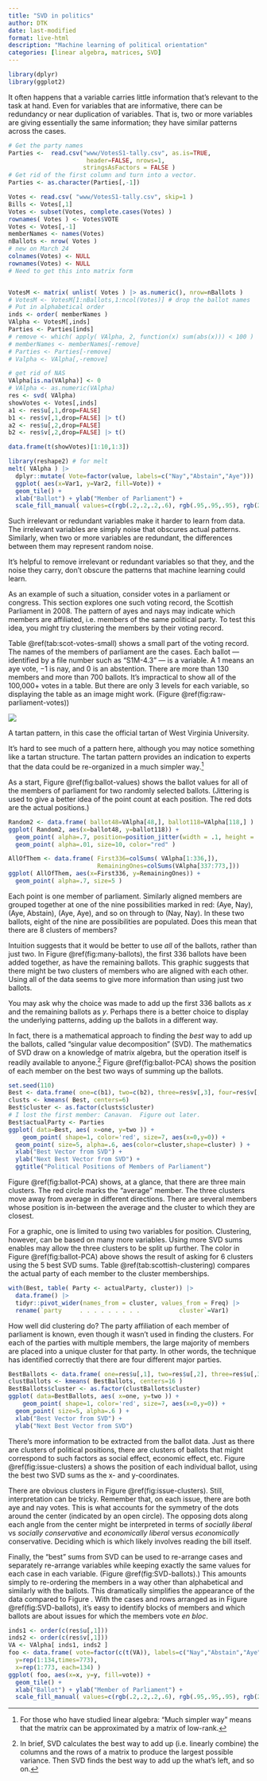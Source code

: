 ```yaml
---
title: "SVD in politics"
author: DTK
date: last-modified
format: live-html
description: "Machine learning of political orientation"
categories: [linear algebra, matrices, SVD]
---
```


```r
library(dplyr)
library(ggplot2)
```

It often happens that a variable carries little information that's relevant to the task at hand.  Even for variables that are informative, there can be redundancy or near duplication of variables.  That is, two or more variables are giving essentially the same information; they have similar patterns across the cases.  


```r
# Get the party names
Parties <-  read.csv("www/VotesS1-tally.csv", as.is=TRUE, 
                      header=FALSE, nrows=1,
                     stringsAsFactors = FALSE )
# Get rid of the first column and turn into a vector.
Parties <- as.character(Parties[,-1])

Votes <- read.csv( "www/VotesS1-tally.csv", skip=1 )
Bills <- Votes[,1]
Votes <- subset(Votes, complete.cases(Votes) )
rownames( Votes ) <- Votes$VOTE
Votes <- Votes[,-1]
memberNames <- names(Votes)
nBallots <- nrow( Votes )
# new on March 24
colnames(Votes) <- NULL
rownames(Votes) <- NULL
# Need to get this into matrix form


VotesM <- matrix( unlist( Votes ) |> as.numeric(), nrow=nBallots )
# VotesM <- VotesM[1:nBallots,1:ncol(Votes)] # drop the ballot names
# Put in alphabetical order
inds <- order( memberNames )
VAlpha <- VotesM[,inds]
Parties <- Parties[inds]
# remove <- which( apply( VAlpha, 2, function(x) sum(abs(x))) < 100 )
# memberNames <- memberNames[-remove]
# Parties <- Parties[-remove]
# Valpha <- VAlpha[,-remove]

# get rid of NAS
VAlpha[is.na(VAlpha)] <- 0
# VAlpha <- as.numeric(VAlpha)
res <- svd( VAlpha)
showVotes <- Votes[,inds]
a1 <- res$u[,1,drop=FALSE]
b1 <- res$v[,1,drop=FALSE] |> t()
a2 <- res$u[,2,drop=FALSE]
b2 <- res$v[,2,drop=FALSE] |> t()
```


```r
data.frame(t(showVotes)[1:10,1:3])
```


```r
library(reshape2) # for melt
melt( VAlpha ) |> 
  dplyr::mutate( Vote=factor(value, labels=c("Nay","Abstain","Aye"))) |> 
  ggplot( aes(x=Var1, y=Var2, fill=Vote)) +
  geom_tile() +
  xlab("Ballot") + ylab("Member of Parliament") + 
  scale_fill_manual( values=c(rgb(.2,.2,.2,.6), rgb(.95,.95,.95), rgb(209/255,148/255,12/255)))
```

Such irrelevant or redundant variables make it harder to learn from data.  The irrelevant variables are simply noise that obscures actual patterns.  Similarly, when two or more variables are redundant, the differences between them may represent random noise.

It's helpful to remove irrelevant or redundant variables so that they, and the noise they carry, don't obscure the patterns that machine learning could learn.

As an example of such a situation, consider votes in a parliament or congress. This section explores one such voting record, the Scottish Parliament in 2008. The pattern of ayes and nays may indicate which members are affiliated, i.e. members of the same political party.  To test this idea, you might try clustering the members by their voting record.


Table \@ref(tab:scot-votes-small) shows a small part of the voting record. The names of the members of parliament are the cases.  Each ballot --- identified by a file number such as "S1M-4.3" --- is a variable. A $1$ means an aye vote, $-1$ is nay, and $0$ is an abstention.  There are more than 130 members and more than 700 ballots.  It's impractical to show all of the 100,000+ votes in a table.  But there are only 3 levels for each variable, so displaying the table as an image might work. (Figure \@ref(fig:raw-parliament-votes))


::: {#fig-west-virginia-tartan}
![](www/WestVirginiaTartan.jpg)

A tartan pattern, in this case the official tartan of West Virginia University.
:::

 <!-- (http://upload.wikimedia.org/wikipedia/commons/d/d0/West-Virginia-University-Official-Tartan.jpg) -->




It's hard to see much of a pattern here, although you may notice something like a tartan structure. The tartan pattern provides an indication to experts that the data could be re-organized in a much simpler way.^[For those who have studied linear algebra: "Much simpler way" means that the matrix can be approximated by a matrix of low-rank.] 


As a start, Figure \@ref(fig:ballot-values) shows the ballot values for all of the members of parliament for two randomly selected ballots. (Jittering is used to give a better idea of the point count at each position. The red dots are the actual positions.)

```r
Random2 <- data.frame( ballot48=VAlpha[48,], ballot118=VAlpha[118,] )
ggplot( Random2, aes(x=ballot48, y=ballot118)) +
  geom_point( alpha=.7, position=position_jitter(width = .1, height = .1) )+
  geom_point( alpha=.01, size=10, color="red" )
```
```r
AllOfThem <- data.frame( First336=colSums( VAlpha[1:336,]), 
                         RemainingOnes=colSums(VAlpha[337:773,]))
ggplot( AllOfThem, aes(x=First336, y=RemainingOnes)) +
  geom_point( alpha=.7, size=5 )
```



Each point is one member of parliament.  Similarly aligned members are grouped together at one of the nine possibilities marked in red: (Aye, Nay), (Aye, Abstain), (Aye, Aye), and so on through to (Nay, Nay).  In these two ballots, eight of the nine are possibilities are populated.  Does this mean that there are 8 clusters of members?

Intuition suggests that it would be better to use *all* of the ballots, rather than just two.  In Figure \@ref(fig:many-ballots), the first 336 ballots have been added together, as have the remaining ballots. This graphic suggests that there might be two clusters of members who are aligned with each other.  Using all of the data seems to give more information than using just two ballots.

You may ask why the choice was made to add up the first 336 ballots as $x$ and the remaining ballots as $y$.  Perhaps there is a better choice to display the underlying patterns, adding up the ballots in a different way.

In fact, there is a mathematical approach to finding the *best* way to add up the ballots, called "singular value decomposition" (SVD).  The mathematics of SVD draw on a knowledge of matrix algebra, but the operation itself is readily available to anyone.^[In brief, SVD calculates the best way to add up (i.e. linearly combine) the columns and the rows of a matrix to produce the largest possible variance.  Then SVD finds  the best way to add up the what's left, and so on.]  Figure \@ref(fig:ballot-PCA) shows the position of each member on the best two ways of summing up the ballots.

```r
set.seed(110)
Best <- data.frame( one=c(b1), two=c(b2), three=res$v[,3], four=res$v[,4], five=res$v[,5] )
clusts <- kmeans( Best, centers=6)
Best$cluster <- as.factor(clusts$cluster)
# I lost the first member: Canavan.  Figure out later.
Best$actualParty <- Parties
ggplot( data=Best, aes( x=one, y=two )) +
    geom_point( shape=1, color='red', size=7, aes(x=0,y=0)) + 
  geom_point( size=5, alpha=.6, aes(color=cluster,shape=cluster) ) + 
  xlab("Best Vector from SVD") + 
  ylab("Next Best Vector from SVD") + 
  ggtitle("Political Positions of Members of Parliament")
```

Figure \@ref(fig:ballot-PCA) shows, at a glance, that there are three main clusters.  The red circle marks the "average" member.  The three clusters move away from average in different directions.  There are several members whose position is in-between the average and the cluster to which they are closest.

For a graphic, one is limited to using two variables for position.  Clustering, however, can be based on many more variables.  Using more SVD sums enables may allow the three clusters to be split up further.  The color in Figure \@ref(fig:ballot-PCA) above shows the result of asking for 6 clusters using the 5 best SVD sums. Table \@ref(tab:scottish-clustering) compares the actual party of each member to the cluster memberships.


```r
with(Best, table( Party <- actualParty, cluster)) |>
  data.frame() |> 
  tidyr::pivot_wider(names_from = cluster, values_from = Freq) |>
  rename(`party     . . . . . . . . .           cluster`=Var1)
```

How well did clustering do?  The party affiliation of each member of parliament is known, even though it wasn't used in finding the clusters. For each of the parties with multiple members, the large majority of members are placed into a unique cluster for that party. In other words, the technique has identified correctly that there are four different major parties.  

```r
BestBallots <- data.frame( one=res$u[,1], two=res$u[,2], three=res$u[,3], four=res$u[,4], five=res$u[,5] )
clustBallots <- kmeans( BestBallots, centers=16 )
BestBallots$cluster <- as.factor(clustBallots$cluster)
ggplot( data=BestBallots, aes( x=one, y=two )) +
    geom_point( shape=1, color='red', size=7, aes(x=0,y=0)) + 
  geom_point( size=5, alpha=.6 ) + 
  xlab("Best Vector from SVD") + 
  ylab("Next Best Vector from SVD") 
```

There's more information to be extracted from the ballot data.  Just as there are clusters of political positions, there are clusters of ballots that might correspond to such factors as social effect, economic effect, etc.  Figure \@ref(fig:issue-clusters) a shows the position of each individual ballot, using the best two SVD sums as the x- and y-coordinates.

There are obvious clusters in Figure \@ref(fig:issue-clusters).  Still, interpretation can be tricky.  Remember that, on each issue, there are both aye and nay votes.  This is what accounts for the symmetry of the dots around the center (indicated by an open circle).  The opposing dots along each angle from the center might be interpreted in terms of *socially liberal* vs *socially conservative* and *economically liberal* versus *economically* conservative.  Deciding which is which likely involves reading the bill itself.

Finally, the "best" sums from SVD can be used to re-arrange cases and separately re-arrange variables  while keeping exactly the same values for each case in each variable. (Figure \@ref(fig:SVD-ballots).) This amounts simply to re-ordering the members in a way other than alphabetical and similarly with the ballots.  This dramatically simplifies the appearance of the data compared to Figure \ref{fig:raw-parliament-votes}.  With the cases and rows arranged as in Figure \@ref(fig:SVD-ballots), it's easy to identify blocks of members and which ballots are about issues for which the members vote *en bloc*.

```r
inds1 <- order(c(res$u[,1]))
inds2 <- order(c(res$v[,1]))
VA <- VAlpha[ inds1, inds2 ]
foo <- data.frame( vote=factor(c(t(VA)), labels=c("Nay","Abstain","Aye")), 
  y=rep(1:134,times=773),
  x=rep(1:773, each=134) )
ggplot( foo, aes(x=x, y=y, fill=vote)) +
  geom_tile() +
  xlab("Ballot") + ylab("Member of Parliament") + 
  scale_fill_manual( values=c(rgb(.2,.2,.2,.6), rgb(.95,.95,.95), rgb(209/255,148/255,12/255))) 
```



